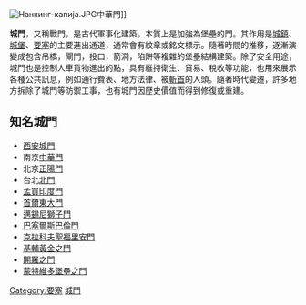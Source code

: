 {{otheruses|other=[[香港|香港]][[新界|新界]]的一個山谷|城門谷}}
{{otheruses|other=[[福建省|福建省]][[福州市|福州市]]的一个镇|城门镇}}
{{Expert|time=2015-12-14T03:35:59+00:00}}
[[File:Нанкинг-капија.JPG|thumb]]中華門]]

'''城門'''，又稱戰門，是古代軍事化建築。本質上是加強為堡壘的門。其作用是[[城鎮|城鎮]]、[[城堡|城堡]]、[[要塞|要塞]]的主要進出通道，通常會有紋章或銘文標示。隨著時間的推移，逐漸演變成包含吊橋，閘門，投口，箭洞，陷阱等複雜的堡壘結構建築。除了安全用途，城門也是控制人車貨物進出的點，具有維持衛生、貿易、稅收等功能，也用來展示各種公共訊息，例如通行費表、地方法律、被[[斬首|斬首]]的人頭。隨著時代變遷，許多地方拆除了城門等防禦工事，也有城門因歷史價值而得到修復或重建。

== 知名城門 ==

* [[西安城門|西安城門]]
* 南京[[中華門|中華門]]
* 北京[[正陽門|正陽門]]
* 台北[[臺北府城北門|北門]]
* [[孟買|孟買]][[印度門_(孟買)|印度門]]
* [[首爾|首爾]][[興仁之門|東大門]]
* [[邁錫尼|邁錫尼]][[獅子門_(邁錫尼)|獅子門]]
* [[巴塞爾|巴塞爾]][[斯巴倫門|斯巴倫門]]
* [[克拉科夫|克拉科夫]][[聖福里安門|聖福里安門]]
* [[基輔|基輔]][[黃金之門|黃金之門]]
* [[開羅之門|開羅之門]]
* [[蒙特維多|蒙特維多]][[堡壘之門|堡壘之門]]


{{Authority control}}
{{arch-stub}}
[[Category:要塞|Category:要塞]]
[[Category:城門|]]